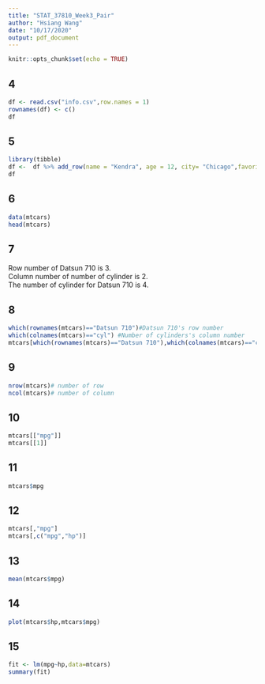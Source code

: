 ```yaml
---
title: "STAT_37810_Week3_Pair"
author: "Hsiang Wang"
date: "10/17/2020"
output: pdf_document
---
```


```r
knitr::opts_chunk$set(echo = TRUE)
```

## 4
```r
df <- read.csv("info.csv",row.names = 1)
rownames(df) <- c()
df
```


## 5
```r
library(tibble)
df <-  df %>% add_row(name = "Kendra", age = 12, city= "Chicago",favorite.color="red",height.cm.=168,weight.kg.=55)
df
```


## 6
```r
data(mtcars)
head(mtcars)

```


## 7\

Row number of Datsun 710 is 3. \
Column number of number of cylinder is 2.\
The number of cylinder for Datsun 710 is 4.\

## 8
```r
which(rownames(mtcars)=="Datsun 710")#Datsun 710's row number 
which(colnames(mtcars)=="cyl") #Number of cylinders's column number
mtcars[which(rownames(mtcars)=="Datsun 710"),which(colnames(mtcars)=="cyl")]
```


## 9
```r
nrow(mtcars)# number of row
ncol(mtcars)# number of column
```

## 10
```r
mtcars[["mpg"]]
mtcars[[1]]
```

## 11
```r
mtcars$mpg
```

## 12
```r
mtcars[,"mpg"]
mtcars[,c("mpg","hp")]
```

## 13
```r
mean(mtcars$mpg)

```

## 14
```r
plot(mtcars$hp,mtcars$mpg)

```

## 15
```r
fit <- lm(mpg~hp,data=mtcars)
summary(fit)

```



